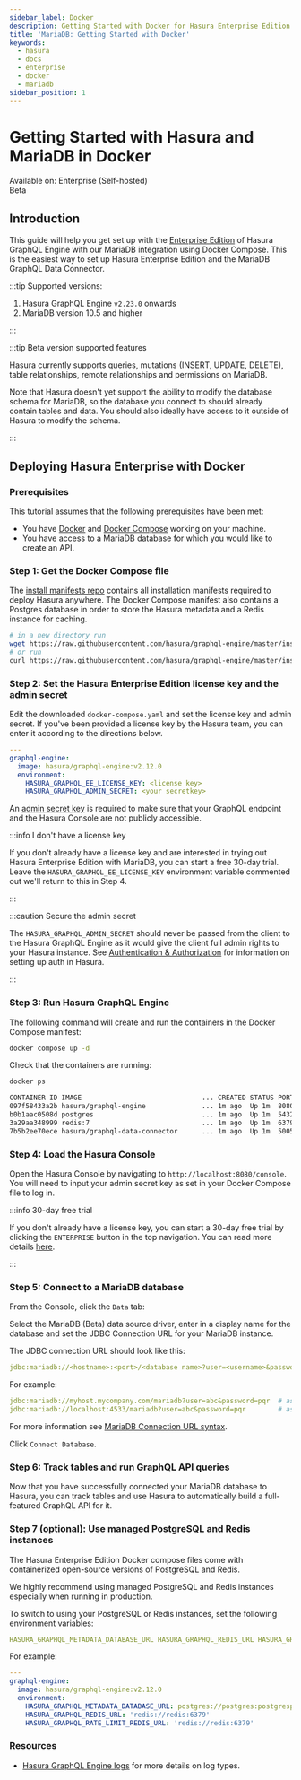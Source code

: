 ```yaml
---
sidebar_label: Docker
description: Getting Started with Docker for Hasura Enterprise Edition
title: 'MariaDB: Getting Started with Docker'
keywords:
  - hasura
  - docs
  - enterprise
  - docker
  - mariadb
sidebar_position: 1
---
```



# Getting Started with Hasura and MariaDB in Docker

<div className="badge-container">
  <div className="badge badge--primary heading-badge">Available on: Enterprise (Self-hosted)</div>
  <div className="badge badge-gray heading-badge">Beta</div>
</div>

## Introduction

This guide will help you get set up with the [Enterprise Edition](/enterprise/overview.mdx) of Hasura GraphQL Engine
with our MariaDB integration using Docker Compose. This is the easiest way to set up Hasura Enterprise Edition and the
MariaDB GraphQL Data Connector.

:::tip Supported versions:

1.  Hasura GraphQL Engine `v2.23.0` onwards
2.  MariaDB version 10.5 and higher

:::

:::tip Beta version supported features

Hasura currently supports queries, mutations (INSERT, UPDATE, DELETE), table relationships, remote relationships and
permissions on MariaDB.

Note that Hasura doesn't yet support the ability to modify the database schema for MariaDB, so the database you connect
to should already contain tables and data. You should also ideally have access to it outside of Hasura to modify the
schema.

:::

## Deploying Hasura Enterprise with Docker

### Prerequisites

This tutorial assumes that the following prerequisites have been met:

- You have [Docker](https://docs.docker.com/install/) and [Docker Compose](https://docs.docker.com/compose/install/)
  working on your machine.
- You have access to a MariaDB database for which you would like to create an API.

### Step 1: Get the Docker Compose file

The [install manifests repo](https://github.com/hasura/graphql-engine/tree/master/install-manifests) contains all
installation manifests required to deploy Hasura anywhere. The Docker Compose manifest also contains a Postgres database
in order to store the Hasura metadata and a Redis instance for caching.

```bash
# in a new directory run
wget https://raw.githubusercontent.com/hasura/graphql-engine/master/install-manifests/enterprise/mariadb/docker-compose.yaml
# or run
curl https://raw.githubusercontent.com/hasura/graphql-engine/master/install-manifests/enterprise/mariadb/docker-compose.yaml -o docker-compose.yaml
```

### Step 2: Set the Hasura Enterprise Edition license key and the admin secret

Edit the downloaded `docker-compose.yaml` and set the license key and admin secret. If you've been provided a license
key by the Hasura team, you can enter it according to the directions below.

```yaml {5-6}
---
graphql-engine:
  image: hasura/graphql-engine:v2.12.0
  environment:
    HASURA_GRAPHQL_EE_LICENSE_KEY: <license key>
    HASURA_GRAPHQL_ADMIN_SECRET: <your secretkey>
```

An [admin secret key](/deployment/securing-graphql-endpoint.mdx) is required to make sure that your GraphQL endpoint and
the Hasura Console are not publicly accessible.

:::info I don't have a license key

If you don't already have a license key and are interested in trying out Hasura Enterprise Edition with MariaDB, you can
start a free 30-day trial. Leave the `HASURA_GRAPHQL_EE_LICENSE_KEY` environment variable commented out we'll return to
this in Step 4.

:::

:::caution Secure the admin secret

The `HASURA_GRAPHQL_ADMIN_SECRET` should never be passed from the client to the Hasura GraphQL Engine as it would give
the client full admin rights to your Hasura instance. See [Authentication & Authorization](/auth/overview.mdx) for
information on setting up auth in Hasura.

:::

### Step 3: Run Hasura GraphQL Engine

The following command will create and run the containers in the Docker Compose manifest:

```bash
docker compose up -d
```

Check that the containers are running:

```bash
docker ps

CONTAINER ID IMAGE                              ... CREATED STATUS PORTS          ...
097f58433a2b hasura/graphql-engine              ... 1m ago  Up 1m  8080->8080/tcp ...
b0b1aac0508d postgres                           ... 1m ago  Up 1m  5432/tcp ...
3a29aa348999 redis:7                            ... 1m ago  Up 1m  6379/tcp ...
7b5b2ee70ece hasura/graphql-data-connector      ... 1m ago  Up 1m  5005/tcp ..
```

### Step 4: Load the Hasura Console

Open the Hasura Console by navigating to `http://localhost:8080/console`. You will need to input your admin secret key
as set in your Docker Compose file to log in.

:::info 30-day free trial

If you don't already have a license key, you can start a 30-day free trial by clicking the `ENTERPRISE` button in the
top navigation. You can read more details [here](/enterprise/try-hasura-enterprise-edition.mdx).

<Thumbnail
  src="/img/enterprise/Trials_Register_Button.png"
  alt="Enterprise Edition Trial register button"
  width="1146px"
/>

:::

### Step 5: Connect to a MariaDB database

From the Console, click the `Data` tab:

<Thumbnail src="/img/getting-started/connect-db-console.png" alt="Connect database" width="1000px" />

Select the MariaDB (Beta) data source driver, enter in a display name for the database and set the JDBC Connection URL
for your MariaDB instance.

The JDBC connection URL should look like this:

```yaml {4-6}
jdbc:mariadb://<hostname>:<port>/<database name>?user=<username>&password=<password>
```

For example:

```yaml {4-6}
jdbc:mariadb://myhost.mycompany.com/mariadb?user=abc&password=pqr  # assuming the default port 3306
jdbc:mariadb://localhost:4533/mariadb?user=abc&password=pqr        # assuming MariaDB is running on port 4533
```

For more information see
[MariaDB Connection URL syntax](https://mariadb.com/kb/en/about-mariadb-connector-j/#using-the-driver).

Click `Connect Database`.

### Step 6: Track tables and run GraphQL API queries

Now that you have successfully connected your MariaDB database to Hasura, you can track tables and use Hasura to
automatically build a full-featured GraphQL API for it.

### Step 7 (optional): Use managed PostgreSQL and Redis instances

The Hasura Enterprise Edition Docker compose files come with containerized open-source versions of PostgreSQL and Redis.

We highly recommend using managed PostgreSQL and Redis instances especially when running in production.

To switch to using your PostgreSQL or Redis instances, set the following environment variables:

```yaml {4-6}
HASURA_GRAPHQL_METADATA_DATABASE_URL HASURA_GRAPHQL_REDIS_URL HASURA_GRAPHQL_RATE_LIMIT_REDIS_URL
```

For example:

```yaml {5-7}
---
graphql-engine:
  image: hasura/graphql-engine:v2.12.0
  environment:
    HASURA_GRAPHQL_METADATA_DATABASE_URL: postgres://postgres:postgrespassword@postgres:5432/postgres
    HASURA_GRAPHQL_REDIS_URL: 'redis://redis:6379'
    HASURA_GRAPHQL_RATE_LIMIT_REDIS_URL: 'redis://redis:6379'
```

### Resources

- [Hasura GraphQL Engine logs](/deployment/logging.mdx) for more details on log types.
